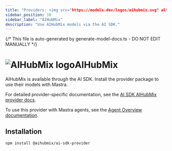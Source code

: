 ```yaml
---
title: "Providers: <img src="https://models.dev/logos/aihubmix.svg" alt="AIHubMix logo" className="inline w-8 h-8 mr-2 align-middle dark:invert dark:brightness-0 dark:contrast-200" />AIHubMix | Models | Mastra Docs"
sidebar_position: 10
sidebar_label: "AIHubMix"
description: "Use AIHubMix models via the AI SDK."
---
```


{/* This file is auto-generated by generate-model-docs.ts - DO NOT EDIT MANUALLY */}

# <img src="https://models.dev/logos/aihubmix.svg" alt="AIHubMix logo" className="inline w-8 h-8 mr-2 align-middle dark:invert dark:brightness-0 dark:contrast-200" />AIHubMix

AIHubMix is available through the AI SDK. Install the provider package to use their models with Mastra.

For detailed provider-specific documentation, see the [AI SDK AIHubMix provider docs](https://ai-sdk.dev/providers/community-providers/aihubmix).

To use this provider with Mastra agents, see the [Agent Overview documentation](/en/docs/agents/overview).

## Installation

```bash npm2yarn copy
npm install @aihubmix/ai-sdk-provider
```
